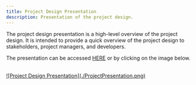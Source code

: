 ```yaml
---
title: Project Design Presentation
description: Presentation of the project design.
---
```


The project design presentation is a high-level overview of the project design.
It is intended to provide a quick overview of the project design to stakeholders, project managers, and developers. 

The presentation can be accessed [HERE](/teamagochi/ProjectPresentation.pdf) or by clicking on the image below.

<br />

<a href="/teamagochi/ProjectPresentation.pdf">
    ![Project Design Presentation](./ProjectPresentation.png)
</a>

